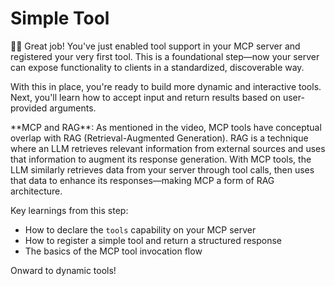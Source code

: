 # Simple Tool

<EpicVideo url="https://www.epicai.pro/workshops/day-1-2-mcp-fundamentals/simple-tool~f8kip/solution" />

👨‍💼 Great job! You've just enabled tool support in your MCP server and registered
your very first tool. This is a foundational step—now your server can expose
functionality to clients in a standardized, discoverable way.

With this in place, you're ready to build more dynamic and interactive tools.
Next, you'll learn how to accept input and return results based on user-provided
arguments.

<callout-info>
	**MCP and RAG**: As mentioned in the video, MCP tools have conceptual overlap
	with RAG (Retrieval-Augmented Generation). RAG is a technique where an LLM
	retrieves relevant information from external sources and uses that information
	to augment its response generation. With MCP tools, the LLM similarly
	retrieves data from your server through tool calls, then uses that data to
	enhance its responses—making MCP a form of RAG architecture.
</callout-info>

Key learnings from this step:

- How to declare the `tools` capability on your MCP server
- How to register a simple tool and return a structured response
- The basics of the MCP tool invocation flow

Onward to dynamic tools!
